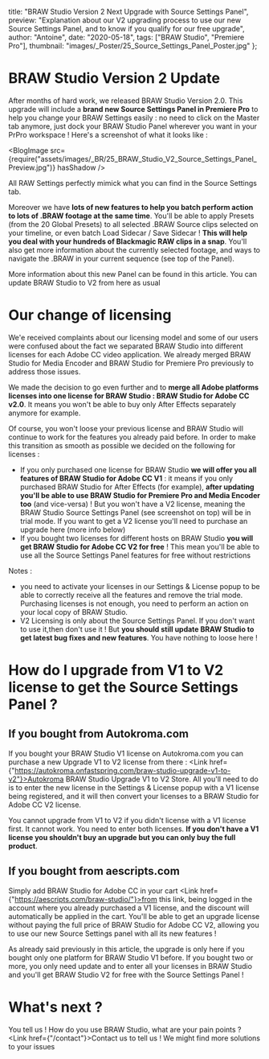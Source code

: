 
  title: "BRAW Studio Version 2 Next Upgrade with Source Settings Panel",
  preview: "Explanation about our V2 upgrading process to use our new Source Settings Panel, and to know if you qualify for our free upgrade",
  author: "Antoine",
  date: "2020-05-18",
  tags: ["BRAW Studio", "Premiere Pro"],
  thumbnail: "images/_Poster/25_Source_Settings_Panel_Poster.jpg"
};


# BRAW Studio Version 2 Update

After months of hard work, we released BRAW Studio Version 2.0. This upgrade will include a **brand new Source Settings Panel in Premiere Pro** to help you change your BRAW Settings easily : no need to click on the Master tab anymore, just dock your BRAW Studio Panel wherever you want in your PrPro workspace ! Here's a screenshot of what it looks like :

<BlogImage src={require("assets/images/_BR/25_BRAW_Studio_V2_Source_Settings_Panel_Preview.jpg")} hasShadow />


All RAW Settings perfectly mimick what you can find in the Source Settings tab.

Moreover we have **lots of new features to help you batch perform action to lots of .BRAW footage at the same time**. You'll be able to apply Presets (from the 20 Global Presets) to all selected .BRAW Source clips selected on your timeline, or even batch Load Sidecar / Save Sidecar ! **This will help you deal with your hundreds of Blackmagic RAW clips in a snap**. You'll also get more information about the currently selected footage, and ways to navigate the .BRAW in your current sequence (see top of the Panel).

<Link href={"/blog/BRAW_Studio_Source_Settings_Panel"}>More information about this new Panel can be found in this article.</Link>

<Link href={"/BRAW_Studio/"}>You can update BRAW Studio to V2 from here as usual</Link>

# Our change of licensing

We'e received complaints about our licensing model and some of our users were confused about the fact we separated BRAW Studio into different licenses for each Adobe CC video application. We already merged BRAW Studio for Media Encoder and BRAW Studio for Premiere Pro previously to address those issues.

We made the decision to go even further and to **merge all Adobe platforms licenses into one license for BRAW Studio : BRAW Studio for Adobe CC v2.0**. It means you won't be able to buy only After Effects separately anymore for example.

Of course, you won't loose your previous license and BRAW Studio will continue to work for the features you already paid before. In order to make this transition as smooth as possible we decided on the following for licenses :

- If you only purchased one license for BRAW Studio **we will offer you all features of BRAW Studio for Adobe CC V1** : it means if you only purchased BRAW Studio for After Effects (for example), **after updating you'll be able to use BRAW Studio for Premiere Pro and Media Encoder too** (and vice-versa) ! But you won't have a V2 license, meaning the BRAW Studio Source Settings Panel (see screenshot on top) will be in trial mode. If you want to get a V2 license you'll need to purchase an upgrade here (more info below)
- If you bought two licenses for different hosts on BRAW Studio **you will get BRAW Studio for Adobe CC V2 for free** ! This mean you'll be able to use all the Source Settings Panel features for free without restrictions

Notes :
- you need to activate your licenses in our Settings & License popup to be able to correctly receive all the features and remove the trial mode. Purchasing licenses is not enough, you need to perform an action on your local copy of BRAW Studio.
- V2 Licensing is only about the Source Settings Panel. If you don't want to use it,then don't use it ! But **you should still update BRAW Studio to get latest bug fixes and new features**. You have nothing to loose here !

# How do I upgrade from V1 to V2 license to get the Source Settings Panel ?
## If you bought from Autokroma.com
If you bought your BRAW Studio V1 license on Autokroma.com you can purchase a new Upgrade V1 to V2 license from there : <Link href={"https://autokroma.onfastspring.com/braw-studio-upgrade-v1-to-v2"}>Autokroma BRAW Studio Upgrade V1 to V2 Store</Link>. All you'll need to do is to enter the new license in the Settings & License popup with a V1 license being registered, and it will then convert your licenses to a BRAW Studio for Adobe CC V2 license.

You cannot upgrade from V1 to V2 if you didn't license with a V1 license first. It cannot work. You need to enter both licenses. **If you don't have a V1 license you shouldn't buy an upgrade but you can only buy the full product**. 

## If you bought from aescripts.com
Simply add BRAW Studio for Adobe CC in your cart <Link href={"https://aescripts.com/braw-studio/"}>from this link</Link>, being logged in the account where you already purchased a V1 license, and the discount will automatically be applied in the cart. You'll be able to get an upgrade license without paying the full price of BRAW Studio for Adobe CC V2, allowing you to use our new Source Settings panel with all its new features !

As already said previously in this article, the upgrade is only here if you bought only one platform for BRAW Studio V1 before. If you bought two or more, you only need update and to enter all your licenses in BRAW Studio and you'll get BRAW Studio V2 for free with the Source Settings Panel !

# What's next ?
You tell us ! How do you use BRAW Studio, what are your pain points ? <Link href={"/contact"}>Contact us to tell us ! We might find more solutions to your issues</Link>

